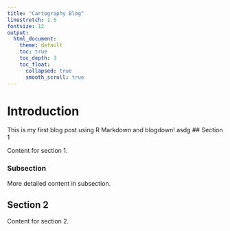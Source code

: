 ```yaml
---
title: "Cartography Blog"
linestretch: 1.5
fontsize: 12
output: 
  html_document:
    theme: default
    toc: true
    toc_depth: 3
    toc_float:
      collapsed: true
      smooth_scroll: true
---
```


# Introduction

This is my first blog post using R Markdown and blogdown!
asdg
## Section 1

Content for section 1.

### Subsection

More detailed content in subsection.

## Section 2

Content for section 2.


